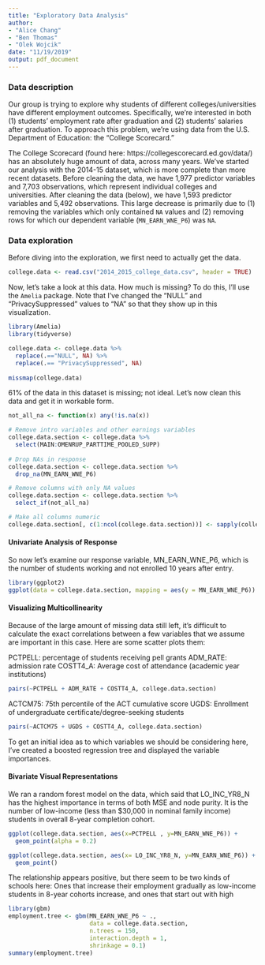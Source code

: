 ```yaml
---
title: "Exploratory Data Analysis"
author: 
- "Alice Chang"
- "Ben Thomas"
- "Olek Wojcik"
date: "11/19/2019"
output: pdf_document
---
```


### Data description

Our group is trying to explore why students of different colleges/universities have different employment outcomes. Specifically, we're interested in both (1) students' employment rate after graduation and (2) students' salaries after graduation. To approach this problem, we're using data from the U.S. Department of Education: the "College Scorecard." 
  
The College Scorecard (found here: https://collegescorecard.ed.gov/data/) has an absolutely huge amount of data, across many years. We've started our analysis with the 2014-15 dataset, which is more complete than more recent datasets. Before cleaning the data, we have 1,977 predictor variables and 7,703 observations, which represent individual colleges and universities. After cleaning the data (below), we have 1,593 predictor variables and 5,492 observations. This large decrease is primarily due to (1) removing the variables which only contained `NA` values and (2) removing rows for which our dependent variable (`MN_EARN_WNE_P6`) was `NA`. 

### Data exploration

Before diving into the exploration, we first need to actually get the data. 

```r
college.data <- read.csv("2014_2015_college_data.csv", header = TRUE)
```

Now, let's take a look at this data. How much is missing? To do this, I'll use the `Amelia` package. Note that I've changed the "NULL" and "PrivacySuppressed" values to "NA" so that they show up in this visualization. 

```r
library(Amelia)
library(tidyverse)

college.data <- college.data %>%
  replace(.=="NULL", NA) %>%
  replace(.== "PrivacySuppressed", NA)
  
missmap(college.data)
```

61% of the data in this dataset is missing; not ideal. Let's now clean this data and get it in workable form. 

```r
not_all_na <- function(x) any(!is.na(x))

# Remove intro variables and other earnings variables
college.data.section <- college.data %>%
  select(MAIN:OMENRUP_PARTTIME_POOLED_SUPP)
  
# Drop NAs in response
college.data.section <- college.data.section %>% 
  drop_na(MN_EARN_WNE_P6)

# Remove columns with only NA values
college.data.section <- college.data.section %>% 
  select_if(not_all_na)

# Make all columns numeric
college.data.section[, c(1:ncol(college.data.section))] <- sapply(college.data.section[, c(1:ncol(college.data.section))], as.numeric)

```

#### Univariate Analysis of Response

So now let's examine our response variable, MN_EARN_WNE_P6, which is the number of students working and not enrolled 10 years after entry.

```r
library(ggplot2)
ggplot(data = college.data.section, mapping = aes(y = MN_EARN_WNE_P6)) + geom_boxplot() + labs(y = "Count of Students Working After Ten Years", title = "Boxplot of Response Variable")
```

#### Visualizing Multicollinearity

Because of the large amount of missing data still left, it's difficult to calculate the exact correlations between a few variables that we assume are important in this case. Here are some scatter plots them:

PCTPELL: percentage of students receiving pell grants
ADM_RATE: admission rate
COSTT4_A: Average cost of attendance (academic year institutions)

```r
pairs(~PCTPELL + ADM_RATE + COSTT4_A, college.data.section)
```
ACTCM75: 75th percentile of the ACT cumulative score
UGDS: Enrollment of undergraduate certificate/degree-seeking students

```r
pairs(~ACTCM75 + UGDS + COSTT4_A, college.data.section)
```


To get an initial idea as to which variables we should be considering here, I've created a boosted regression tree and displayed the variable importances. 

#### Bivariate Visual Representations

We ran a random forest model on the data, which said that LO_INC_YR8_N has the highest importance in terms of both MSE and node purity. It is the number of low-income (less than $30,000 in nominal family income) students in overall 8-year completion cohort.

```r
ggplot(college.data.section, aes(x=PCTPELL , y=MN_EARN_WNE_P6)) + 
  geom_point(alpha = 0.2)
```

```r
ggplot(college.data.section, aes(x= LO_INC_YR8_N, y=MN_EARN_WNE_P6)) + 
  geom_point()
```

The relationship appears positive, but there seem to be two kinds of schools here: Ones that increase their employment gradually as low-income students in 8-year cohorts increase, and ones that start out with high

```r
library(gbm)
employment.tree <- gbm(MN_EARN_WNE_P6 ~ ., 
                       data = college.data.section, 
                       n.trees = 150, 
                       interaction.depth = 1,
                       shrinkage = 0.1)
summary(employment.tree)
```


